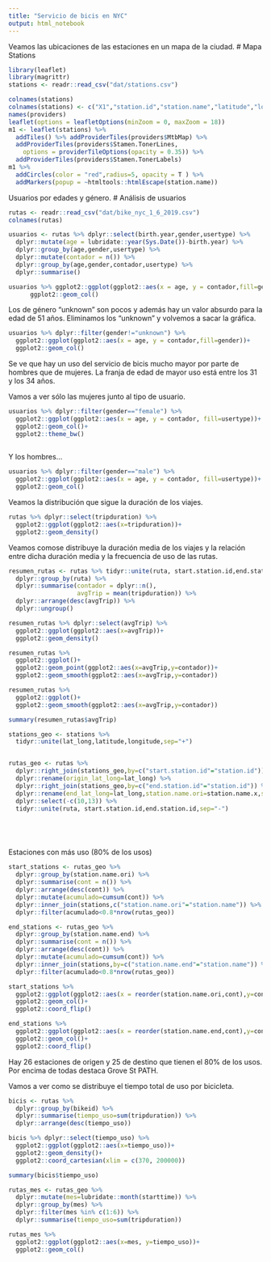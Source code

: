 ```yaml
---
title: "Servicio de bicis en NYC"
output: html_notebook
---
```


Veamos las ubicaciones de las estaciones en un mapa de la ciudad.
# Mapa Stations
```r
library(leaflet)
library(magrittr)
stations <- readr::read_csv("dat/stations.csv")

colnames(stations)
colnames(stations) <- c("X1","station.id","station.name","latitude","longitude")
names(providers)
leaflet(options = leafletOptions(minZoom = 0, maxZoom = 18))
m1 <- leaflet(stations) %>% 
  addTiles() %>% addProviderTiles(providers$MtbMap) %>%
  addProviderTiles(providers$Stamen.TonerLines,
    options = providerTileOptions(opacity = 0.35)) %>%
  addProviderTiles(providers$Stamen.TonerLabels) 
m1 %>% 
  addCircles(color = "red",radius=5, opacity = T ) %>% 
  addMarkers(popup = ~htmltools::htmlEscape(station.name))

```

Usuarios por edades y género.
# Análisis de usuarios
```r
rutas <- readr::read_csv("dat/bike_nyc_1_6_2019.csv")
colnames(rutas)

usuarios <- rutas %>% dplyr::select(birth.year,gender,usertype) %>% 
  dplyr::mutate(age = lubridate::year(Sys.Date())-birth.year) %>% 
  dplyr::group_by(age,gender,usertype) %>% 
  dplyr::mutate(contador = n()) %>% 
  dplyr::group_by(age,gender,contador,usertype) %>% 
  dplyr::summarise()

usuarios %>% ggplot2::ggplot(ggplot2::aes(x = age, y = contador,fill=gender))+
      ggplot2::geom_col()


```

Los de género "unknown" son pocos y además hay un valor absurdo para la edad de 51 años.
Eliminamos los "unknown" y volvemos a sacar la gráfica.

```r
usuarios %>% dplyr::filter(gender!="unknown") %>% 
  ggplot2::ggplot(ggplot2::aes(x = age, y = contador,fill=gender))+
  ggplot2::geom_col()
```

Se ve que hay un uso del servicio de bicis mucho mayor por parte de hombres que de mujeres.
La franja de edad de mayor uso está entre los 31 y los 34 años.

Vamos a ver sólo las mujeres junto al tipo de usuario.

```r
usuarios %>% dplyr::filter(gender=="female") %>% 
  ggplot2::ggplot(ggplot2::aes(x = age, y = contador, fill=usertype))+
  ggplot2::geom_col()+
  ggplot2::theme_bw()
  
```

Y los hombres...

```r
usuarios %>% dplyr::filter(gender=="male") %>% 
  ggplot2::ggplot(ggplot2::aes(x = age, y = contador, fill=usertype))+
  ggplot2::geom_col()
```


Veamos la distribución que sigue la duración de los viajes.

```r
rutas %>% dplyr::select(tripduration) %>% 
  ggplot2::ggplot(ggplot2::aes(x=tripduration))+
  ggplot2::geom_density()

```

Veamos comose distribuye la duración media de los viajes y la relación entre dicha duración media y
la frecuencia de uso de las rutas.
```r
resumen_rutas <- rutas %>% tidyr::unite(ruta, start.station.id,end.station.id,sep="-") %>% 
  dplyr::group_by(ruta) %>% 
  dplyr::summarise(contador = dplyr::n(),
                   avgTrip = mean(tripduration)) %>%
  dplyr::arrange(desc(avgTrip)) %>% 
  dplyr::ungroup()

resumen_rutas %>% dplyr::select(avgTrip) %>% 
  ggplot2::ggplot(ggplot2::aes(x=avgTrip))+
  ggplot2::geom_density()

resumen_rutas %>% 
  ggplot2::ggplot()+
  ggplot2::geom_point(ggplot2::aes(x=avgTrip,y=contador))+
  ggplot2::geom_smooth(ggplot2::aes(x=avgTrip,y=contador))

resumen_rutas %>% 
  ggplot2::ggplot()+
  ggplot2::geom_smooth(ggplot2::aes(x=avgTrip,y=contador))

summary(resumen_rutas$avgTrip) 
```
```r
stations_geo <- stations %>% 
  tidyr::unite(lat_long,latitude,longitude,sep="+")


rutas_geo <- rutas %>% 
  dplyr::right_join(stations_geo,by=c("start.station.id"="station.id")) %>% 
  dplyr::rename(origin_lat_long=lat_long) %>% 
  dplyr::right_join(stations_geo,by=c("end.station.id"="station.id")) %>% 
  dplyr::rename(end_lat_long=lat_long,station.name.ori=station.name.x,station.name.end=station.name.y) %>% 
  dplyr::select(-c(10,13)) %>% 
  tidyr::unite(ruta, start.station.id,end.station.id,sep="-")






```


Estaciones con más uso (80% de los usos)
```r
start_stations <- rutas_geo %>%
  dplyr::group_by(station.name.ori) %>% 
  dplyr::summarise(cont = n()) %>%
  dplyr::arrange(desc(cont)) %>% 
  dplyr::mutate(acumulado=cumsum(cont)) %>% 
  dplyr::inner_join(stations,c("station.name.ori"="station.name")) %>% 
  dplyr::filter(acumulado<0.8*nrow(rutas_geo))

end_stations <- rutas_geo %>%
  dplyr::group_by(station.name.end) %>% 
  dplyr::summarise(cont = n()) %>% 
  dplyr::arrange(desc(cont)) %>% 
  dplyr::mutate(acumulado=cumsum(cont)) %>% 
  dplyr::inner_join(stations,by=c("station.name.end"="station.name")) %>% 
  dplyr::filter(acumulado<0.8*nrow(rutas_geo))

start_stations %>% 
  ggplot2::ggplot(ggplot2::aes(x = reorder(station.name.ori,cont),y=cont))+
  ggplot2::geom_col()+
  ggplot2::coord_flip()

end_stations %>% 
  ggplot2::ggplot(ggplot2::aes(x = reorder(station.name.end,cont),y=cont))+
  ggplot2::geom_col()+
  ggplot2::coord_flip()


```
Hay 26 estaciones de origen y 25 de destino que tienen el 80% de los usos. Por encima de todas
destaca Grove St PATH.

Vamos a ver como se distribuye el tiempo total de uso por bicicleta.
```r
bicis <- rutas %>% 
  dplyr::group_by(bikeid) %>% 
  dplyr::summarise(tiempo_uso=sum(tripduration)) %>% 
  dplyr::arrange(desc(tiempo_uso))

bicis %>% dplyr::select(tiempo_uso) %>% 
  ggplot2::ggplot(ggplot2::aes(x=tiempo_uso))+
  ggplot2::geom_density()+
  ggplot2::coord_cartesian(xlim = c(370, 200000))

summary(bicis$tiempo_uso)

```


```r
rutas_mes <- rutas_geo %>% 
  dplyr::mutate(mes=lubridate::month(starttime)) %>% 
  dplyr::group_by(mes) %>%
  dplyr::filter(mes %in% c(1:6)) %>% 
  dplyr::summarise(tiempo_uso=sum(tripduration))

rutas_mes %>% 
  ggplot2::ggplot(ggplot2::aes(x=mes, y=tiempo_uso))+
  ggplot2::geom_col()
  
```

